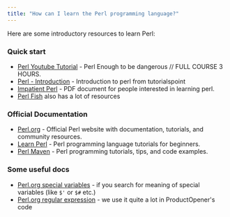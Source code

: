 ```yaml
---
title: "How can I learn the Perl programming language?"
---
```


Here are some introductory resources to learn Perl:

### Quick start

- [Perl Youtube Tutorial](https://www.youtube.com/watch?v=c0k9ieKky7Q) - Perl Enough to be dangerous // FULL COURSE 3 HOURS.
- [Perl - Introduction](https://www.tutorialspoint.com/perl/perl_quick_guide.htm) - Introduction to perl from tutorialspoint
- [Impatient Perl](https://blob.perl.org/books/impatient-perl/iperl.pdf) - PDF document for people interested in learning perl.
- [Perl Fish](https://perl.fish/learn) also has a lot of resources

### Official Documentation

- [Perl.org](https://www.perl.org/) - Official Perl website with documentation, tutorials, and community resources.
- [Learn Perl](https://learn.perl.org/) - Perl programming language tutorials for beginners.
- [Perl Maven](https://perlmaven.com/) - Perl programming tutorials, tips, and code examples.

### Some useful docs

- [Perl.org special variables](https://perldoc.perl.org/variables/) - if you search for meaning of special variables (like `$'` or `$#` etc.)
- [Perl.org regular expression](https://perldoc.perl.org/perlre) - we use it quite a lot in ProductOpener's code
